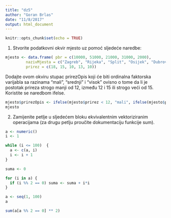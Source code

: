 ```yaml
---
title: "dz5"
author: "Goran Brlas"
date: "11/8/2017"
output: html_document
---
```


```r
knitr::opts_chunk$set(echo = TRUE)
```

1. Stvorite podatkovni okvir mjesto uz pomoć sljedeće naredbe:
```r
mjesto <- data.frame( pbr = c(10000, 51000, 21000, 31000, 2000),
         nazivMjesta = c("Zagreb", "Rijeka", "Split", "Osijek", "Dubrovnik"),
         prirez = c(18, 15, 10, 13, 10))
```

Dodajte ovom okviru stupac prirezOpis koji će biti ordinalna faktorska varijabla sa razinama "mali", "srednji" i "visok" ovisno o tome da li je postotak prireza strogo manji od 12, između 12 i 15 ili strogo veći od 15. Koristite se naredbom ifelse.

```r
mjesto$prirezOpis <- ifelse(mjesto$prirez < 12, "mali", ifelse(mjesto$prirez <= 15, "srednji", "visok"))
mjesto
```

2. Zamijenite petlje u sljedećem bloku ekvivalentnim vektoriziranim operacijama (za drugu petlju proučite dokumentaciju funkcije sum).

```r
a <- numeric()
i <- 1

while (i <= 100)  {
  a <- c(a, i)
  i <- i + 1
}

suma <- 0

for (i in a) {
  if (i %% 2 == 0) suma <- suma + i*i
}
```

```r
a <- seq(1, 100)
a

sum(a[a %% 2 == 0] ** 2)
```

